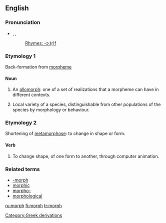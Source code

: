 {{see|morph-|-morph}}
{{wikipedia}}
==English==

===Pronunciation===
*{{AHD|mô(r)f}}, {{IPA|/mɔː(r)f/}}, {{SAMPA|/mO:(r)f/}}
*: [[Rhymes:English:-ɔː(r)f|Rhymes: -ɔː(r)f]]

===Etymology 1===
Back-formation from [[morpheme]]

====Noun====
{{en-noun}}

# {{linguistics}} An [[allomorph]]: one of a set of realizations that a morpheme can have in different contexts.
# {{biology}} Local variety of a species, distinguishable from other populations of the species by morphology or behaviour.

===Etymology 2===
Shortening of [[metamorphose]]: to change in shape or form.

====Verb====
{{en-verb}}

# {{colloquial}} To change shape, of one form to another, through computer animation.

===Related terms===
*[[-morph]]
*[[morphic]]
*[[morpho-]]
*[[morphological]]

[[Category:Greek derivations]]

[[ru:morph]]
[[fi:morph]]
[[tr:morph]]